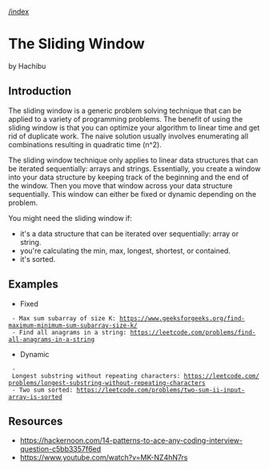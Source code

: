 [[/index]]

= The Sliding Window =

by Hachibu

== Introduction ==

The sliding window is a generic problem solving technique that can be applied to
a variety of programming problems. The benefit of using the sliding window is
that you can optimize your algorithm to linear time and get rid of duplicate
work. The naive solution usually involves enumerating all combinations resulting
in quadratic time (n^2).

The sliding window technique only applies to linear data structures that can be
iterated sequentially: arrays and strings. Essentially, you create a window into
your data structure by keeping track of the beginning and the end of the window.
Then you move that window across your data structure sequentially. This window
can either be fixed or dynamic depending on the problem.

You might need the sliding window if:

* it's a data structure that can be iterated over sequentially: array or string.
* you're calculating the min, max, longest, shortest, or contained.
* it's sorted.

== Examples ==

* Fixed
  - Max sum subarray of size K: https://www.geeksforgeeks.org/find-maximum-minimum-sum-subarray-size-k/
  - Find all anagrams in a string: https://leetcode.com/problems/find-all-anagrams-in-a-string
* Dynamic
  - Longest substring without repeating characters: https://leetcode.com/problems/longest-substring-without-repeating-characters
  - Two sum sorted: https://leetcode.com/problems/two-sum-ii-input-array-is-sorted

== Resources ==
* https://hackernoon.com/14-patterns-to-ace-any-coding-interview-question-c5bb3357f6ed
* https://www.youtube.com/watch?v=MK-NZ4hN7rs
